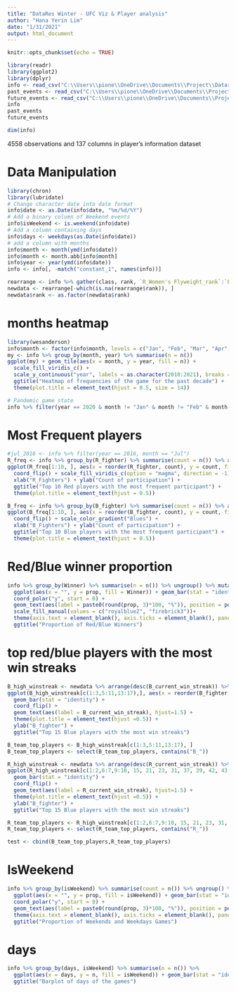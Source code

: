 ```yaml
---
title: "DataRes Winter - UFC Viz & Player analysis"
author: "Hana Yerin Lim"
date: "1/31/2021"
output: html_document
---
```


```r
knitr::opts_chunk$set(echo = TRUE)
```


```r
library(readr)
library(ggplot2)
library(dplyr)
info <- read_csv("C:\\Users\\pione\\OneDrive\\Documents\\Project\\Datares\\team-octagoners\\Data Source\\ufc-master.csv")
past_events <- read_csv("C:\\Users\\pione\\OneDrive\\Documents\\Project\\Datares\\team-octagoners\\Data Source\\most-recent-event.csv")
future_events <- read_csv("C:\\Users\\pione\\OneDrive\\Documents\\Project\\Datares\\team-octagoners\\Data Source\\upcoming-event.csv")
info
past_events
future_events
```

```r
dim(info)
```
4558 observations and 137 columns in player's information dataset 

# Data Manipulation  
```r
library(chron)
library(lubridate)
# Change character date into date format 
info$date <- as.Date(info$date, "%m/%d/%Y")
# Add a binary column of Weekend events 
info$isWeekend <- is.weekend(info$date)
# Add a column containing days 
info$days <- weekdays(as.Date(info$date))
# add a column with months
info$month <- month(ymd(info$date))
info$month <- month.abb[info$month]
info$year <- year(ymd(info$date))
info <- info[, -match("constant_1", names(info))]

rearrange <- info %>% gather(class, rank, `R_Women's Flyweight_rank`:`B_Pound-for-Pound_rank`)
newdata <- rearrange[-which(is.na(rearrange$rank)), ]
newdata$rank <- as.factor(newdata$rank)
```

# months heatmap 
```r
library(wesanderson)
info$month <- factor(info$month, levels = c("Jan", "Feb", "Mar", "Apr", "May", "Jun","Jul","Aug","Sep","Oct","Nov","Dec"))
my <- info %>% group_by(month, year) %>% summarise(n = n()) 
ggplot(my) + geom_tile(aes(x = month, y = year, fill = n)) +
  scale_fill_viridis_c() + 
  scale_y_continuous("year", labels = as.character(2010:2021), breaks = 2010:2021) +
  ggtitle("Heatmap of frequencies of the game for the past decade") + 
  theme(plot.title = element_text(hjust = 0.5, size = 14))

# Pandemic game state 
info %>% filter(year == 2020 & month != "Jan" & month != "Feb" & month != "Mar") %>% group_by(month) %>% summarise(count = n())
```

# Most Frequent players 
```r
#jul_2016 <- info %>% filter(year == 2016, month == "Jul")
R_freq <- info %>% group_by(R_fighter) %>% summarise(count = n()) %>% arrange(desc(count))
ggplot(R_freq[1:10, ], aes(x = reorder(R_fighter, count), y = count, fill = count)) + geom_bar(stat = "identity") + 
  coord_flip() + scale_fill_viridis_c(option = "magma", direction = -1) +
  xlab("R_Fighters") + ylab("Count of participation") + 
  ggtitle("Top 10 Red players with the most frequent participant") + 
  theme(plot.title = element_text(hjust = 0.5))

B_freq <- info %>% group_by(B_fighter) %>% summarise(count = n()) %>% arrange(desc(count))
ggplot(B_freq[1:10, ], aes(x = reorder(B_fighter, count), y = count, fill = -count)) + geom_bar(stat = "identity") + 
  coord_flip() + scale_color_gradient("Blues") +
  xlab("B_Fighters") + ylab("Count of participation") + 
  ggtitle("Top 10 Blue players with the most frequent participant") + 
  theme(plot.title = element_text(hjust = 0.5))
```

# Red/Blue winner proportion 
```r
info %>% group_by(Winner) %>% summarise(n = n()) %>% ungroup() %>% mutate(prop = n/sum(n)) %>% 
  ggplot(aes(x = "", y = prop, fill = Winner)) + geom_bar(stat = "identity", color = "white") + 
  coord_polar("y", start = 0) + 
  geom_text(aes(label = paste0(round(prop, 3)*100, "%")), position = position_stack(vjust = 0.5)) + 
  scale_fill_manual(values = c("royalblue2", "firebrick3"))+ 
  theme(axis.text = element_blank(), axis.ticks = element_blank(), panel.grid = element_blank(), plot.title = element_text(hjust =0.5)) + 
  ggtitle("Proportion of Red/Blue Winners")
```

# top red/blue players with the most win streaks 
```r
B_high_winstreak <- newdata %>% arrange(desc(B_current_win_streak)) %>% filter(B_current_win_streak > 5) 
ggplot(B_high_winstreak[c(1:3,5:11,13:17),], aes(x = reorder(B_fighter, B_current_win_streak), y = B_current_win_streak, fill = weight_class)) + 
  geom_bar(stat = "identity") + 
  coord_flip() + 
  geom_text(aes(label = B_current_win_streak), hjust=1.5) + 
  theme(plot.title = element_text(hjust =0.5)) + 
  ylab("B_fighter") +
  ggtitle("Top 15 Blue players with the most win streaks")

B_team_top_players <- B_high_winstreak[c(1:3,5:11,13:17), ]
B_team_top_players <- select(B_team_top_players, contains("B_"))

R_high_winstreak <- newdata %>% arrange(desc(R_current_win_streak)) %>% filter(R_current_win_streak > 5) 
ggplot(R_high_winstreak[c(1:2,6:7,9:10, 15, 21, 23, 31, 37, 39, 42, 43, 45),], aes(x = reorder(R_fighter, R_current_win_streak), y = R_current_win_streak, fill = weight_class)) + 
  geom_bar(stat = "identity") + 
  coord_flip() + 
  geom_text(aes(label = R_current_win_streak), hjust=1.5) + 
  theme(plot.title = element_text(hjust =0.5)) + 
  ylab("B_fighter") +
  ggtitle("Top 15 Blue players with the most win streaks")

R_team_top_players <- R_high_winstreak[c(1:2,6:7,9:10, 15, 21, 23, 31, 37, 39, 42, 43, 45), ]
R_team_top_players <- select(R_team_top_players, contains("R_"))

test <- cbind(B_team_top_players,R_team_top_players)

```

# IsWeekend 
```r
info %>% group_by(isWeekend) %>% summarise(count = n()) %>% ungroup() %>% mutate(prop = count/sum(count)) %>%
  ggplot(aes(x = "", y = prop, fill = isWeekend)) + geom_bar(stat = "identity", color = "white") + 
  coord_polar("y", start = 0) +
  geom_text(aes(label = paste0(round(prop, 3)*100, "%")), position = position_stack(vjust = 0.5)) +
  theme(axis.text = element_blank(), axis.ticks = element_blank(), panel.grid = element_blank()) + 
  ggtitle("Proportion of Weekends and Weekdays Games")
```

# days 
```r
info %>% group_by(days, isWeekend) %>% summarise(n = n()) %>% 
  ggplot(aes(x = days, y = n, fill = isWeekend)) + geom_bar(stat = "identity") + 
  ggtitle("Barplot of days of the games")
```




